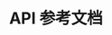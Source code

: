 ---
source-updated-at: 2025-05-16T04:52:11.000Z
translation-updated-at: 2025-05-21T19:16:46.321Z
title: API 参考文档
description: 关于 Pages Router 的 Next.js API 参考文档。
---